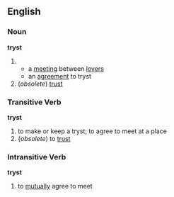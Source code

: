 == English ==

=== Noun ===
'''tryst'''
#
#* a [[meeting]] between [[lover]]s
#* an [[agreement]] to tryst
# (''obsolete'') [[trust]]

=== Transitive Verb ===
'''tryst'''
# to make or keep a tryst; to agree to meet at a place
# {''obsolete'') to [[trust]]

=== Intransitive Verb ===
'''tryst'''
# to [[mutually]] agree to meet